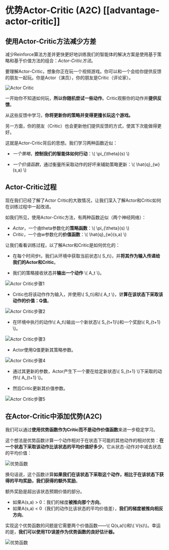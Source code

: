 # 优势Actor-Critic (A2C) [[advantage-actor-critic]]

## 使用Actor-Critic方法减少方差

减少Reinforce算法方差并更快更好地训练我们的智能体的解决方案是使用基于策略和基于价值方法的组合：*Actor-Critic方法*。

要理解Actor-Critic，想象你正在玩一个视频游戏。你可以和一个会给你提供反馈的朋友一起玩。你是Actor（演员），你的朋友是Critic（评论家）。

<img src="https://huggingface.co/datasets/huggingface-deep-rl-course/course-images/resolve/main/en/unit8/ac.jpg" alt="Actor Critic"/>

一开始你不知道如何玩，**所以你随机尝试一些动作**。Critic观察你的动作并**提供反馈**。

从这些反馈中学习，**你将更新你的策略并变得更擅长玩这个游戏。**

另一方面，你的朋友（Critic）也会更新他们提供反馈的方式，使其下次能做得更好。

这就是Actor-Critic背后的思想。我们学习两种函数近似：

- *一个策略*，**控制我们的智能体如何行动**：\\( \pi_{\theta}(s) \\)

- *一个价值函数*，通过衡量所采取动作的好坏来辅助策略更新：\\( \hat{q}_{w}(s,a) \\)

## Actor-Critic过程
现在我们已经了解了Actor Critic的大致情况，让我们深入了解Actor和Critic如何在训练过程中一起改进。

如我们所见，使用Actor-Critic方法，有两种函数近似（两个神经网络）：
- *Actor*，一个由theta参数化的**策略函数**：\\( \pi_{\theta}(s) \\)
- *Critic*，一个由w参数化的**价值函数**：\\( \hat{q}_{w}(s,a) \\)

让我们看看训练过程，以了解Actor和Critic是如何优化的：
- 在每个时间步t，我们从环境中获取当前状态\\( S_t\\)，并**将其作为输入传递给我们的Actor和Critic**。

- 我们的策略接收状态并**输出一个动作** \\( A_t \\)。

<img src="https://huggingface.co/datasets/huggingface-deep-rl-course/course-images/resolve/main/en/unit8/step1.jpg" alt="Actor Critic步骤1"/>

- Critic也将该动作作为输入，并使用\\( S_t\\)和\\( A_t \\)，**计算在该状态下采取该动作的价值：Q值**。

<img src="https://huggingface.co/datasets/huggingface-deep-rl-course/course-images/resolve/main/en/unit8/step2.jpg" alt="Actor Critic步骤2"/>

- 在环境中执行的动作\\( A_t\\)输出一个新状态\\( S_{t+1}\\)和一个奖励\\( R_{t+1} \\)。

<img src="https://huggingface.co/datasets/huggingface-deep-rl-course/course-images/resolve/main/en/unit8/step3.jpg" alt="Actor Critic步骤3"/>

- Actor使用Q值更新其策略参数。

<img src="https://huggingface.co/datasets/huggingface-deep-rl-course/course-images/resolve/main/en/unit8/step4.jpg" alt="Actor Critic步骤4"/>

- 通过其更新的参数，Actor产生下一个要在给定新状态\\( S_{t+1} \\)下采取的动作\\( A_{t+1} \\)。

- 然后Critic更新其价值参数。

<img src="https://huggingface.co/datasets/huggingface-deep-rl-course/course-images/resolve/main/en/unit8/step5.jpg" alt="Actor Critic步骤5"/>

## 在Actor-Critic中添加优势(A2C)
我们可以通过**使用优势函数作为Critic而不是动作价值函数**来进一步稳定学习。

这个想法是优势函数计算一个动作相对于在状态下可能的其他动作的相对优势：**在一个状态下采取该动作比该状态的平均价值好多少**。它从状态-动作对中减去状态的平均价值：

<img src="https://huggingface.co/datasets/huggingface-deep-rl-course/course-images/resolve/main/en/unit8/advantage1.jpg" alt="优势函数"/>

换句话说，这个函数计算**如果我们在该状态下采取这个动作，相比于在该状态下获得的平均奖励，我们获得的额外奖励**。

额外奖励是超出该状态预期价值的部分。
- 如果A(s,a) > 0：我们的梯度**被推向那个方向**。
- 如果A(s,a) < 0（我们的动作比该状态的平均价值差），**我们的梯度被推向相反方向**。

实现这个优势函数的问题是它需要两个价值函数——\\( Q(s,a)\\)和\\( V(s)\\)。幸运的是，**我们可以使用TD误差作为优势函数的良好估计器。**

<img src="https://huggingface.co/datasets/huggingface-deep-rl-course/course-images/resolve/main/en/unit8/advantage2.jpg" alt="优势函数"/>
